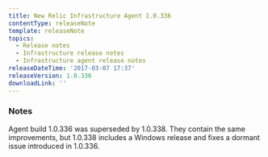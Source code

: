 ```yaml
---
title: New Relic Infrastructure Agent 1.0.336
contentType: releaseNote
template: releaseNote
topics:
  - Release notes
  - Infrastructure release notes
  - Infrastructure agent release notes
releaseDateTime: '2017-03-07 17:37'
releaseVersion: 1.0.336
downloadLink: ''
---
```


### Notes

Agent build 1.0.336 was superseded by 1.0.338. They contain the same improvements, but 1.0.338 includes a Windows release and fixes a dormant issue introduced in 1.0.336.
